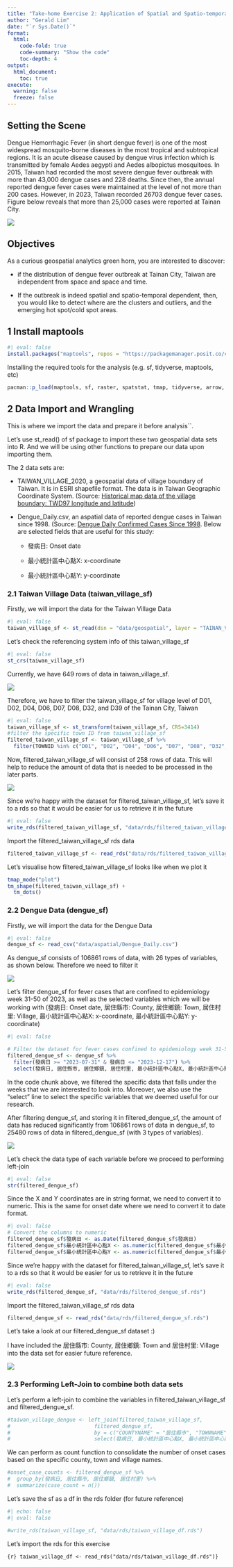 ```yaml
---
title: "Take-home Exercise 2: Application of Spatial and Spatio-temporal Analysis Methods to Discover the Distribution of Dengue Fever in Tainan City, Taiwan"
author: "Gerald Lim"
date: "`r Sys.Date()`"
format: 
  html: 
    code-fold: true
    code-summary: "Show the code"
    toc-depth: 4
output:
  html_document:
    toc: true
execute:
  warning: false
  freeze: false
---
```


## **Setting the Scene**

Dengue Hemorrhagic Fever (in short dengue fever) is one of the most widespread mosquito-borne diseases in the most tropical and subtropical regions. It is an acute disease caused by dengue virus infection which is transmitted by female Aedes aegypti and Aedes albopictus mosquitoes. In 2015, Taiwan had recorded the most severe dengue fever outbreak with more than 43,000 dengue cases and 228 deaths. Since then, the annual reported dengue fever cases were maintained at the level of not more than 200 cases. However, in 2023, Taiwan recorded 26703 dengue fever cases. Figure below reveals that more than 25,000 cases were reported at Tainan City.

![](https://is415-ay2023-24t2.netlify.app/img/df1.jpg)

## **Objectives**

As a curious geospatial analytics green horn, you are interested to discover:

-   if the distribution of dengue fever outbreak at Tainan City, Taiwan are independent from space and space and time.

-   If the outbreak is indeed spatial and spatio-temporal dependent, then, you would like to detect where are the clusters and outliers, and the emerging hot spot/cold spot areas.

## 1 Install maptools

```r
#| eval: false 
install.packages("maptools", repos = "https://packagemanager.posit.co/cran/2023-10-13")
```

Installing the required tools for the analysis (e.g. sf, tidyverse, maptools, etc)

```r
pacman::p_load(maptools, sf, raster, spatstat, tmap, tidyverse, arrow, lubridate, dplyr, spNetwork)
```

## 2 Data Import and Wrangling

This is where we import the data and prepare it before analysis\`\`.

Let's use st_read() of sf package to import these two geospatial data sets into R. And we will be using other functions to prepare our data upon importing them.

The 2 data sets are:

-   TAIWAN_VILLAGE_2020, a geospatial data of village boundary of Taiwan. It is in ESRI shapefile format. The data is in Taiwan Geographic Coordinate System. (Source: [Historical map data of the village boundary: TWD97 longitude and latitude](https://data.gov.tw/en/datasets/130549))

-   Dengue_Daily.csv, an aspatial data of reported dengue cases in Taiwan since 1998. (Source: [Dengue Daily Confirmed Cases Since 1998](https://data.cdc.gov.tw/en/dataset/dengue-daily-determined-cases-1998). Below are selected fields that are useful for this study:

    -   發病日: Onset date

    -   最小統計區中心點X: x-coordinate

    -   最小統計區中心點Y: y-coordinate

### 2.1 Taiwan Village Data (taiwan_village_sf)

Firstly, we will import the data for the Taiwan Village Data

```r
#| eval: false
taiwan_village_sf <- st_read(dsn = "data/geospatial", layer = "TAINAN_VILLAGE")
```

Let's check the referencing system info of this taiwan_village_sf

```r
#| eval: false
st_crs(taiwan_village_sf)
```

Currently, we have 649 rows of data in taiwan_village_sf.

![](images/clipboard-933829746.png)

Therefore, we have to filter the taiwan_village_sf for village level of D01, D02, D04, D06, D07, D08, D32, and D39 of the Tainan City, Taiwan

```r
#| eval: false
taiwan_village_sf <- st_transform(taiwan_village_sf, CRS=3414)
#filter the specific town ID from taiwan_village_sf
filtered_taiwan_village_sf <- taiwan_village_sf %>%
  filter(TOWNID %in% c("D01", "D02", "D04", "D06", "D07", "D08", "D32", "D39"))
```

Now, filtered_taiwan_village_sf will consist of 258 rows of data. This will help to reduce the amount of data that is needed to be processed in the later parts.

![](images/clipboard-1325127262.png)

Since we're happy with the dataset for filtered_taiwan_village_sf, let's save it to a rds so that it would be easier for us to retrieve it in the future

```r
#| eval: false
write_rds(filtered_taiwan_village_sf, "data/rds/filtered_taiwan_village_sf.rds")
```

Import the filtered_taiwan_village_sf rds data

```r
filtered_taiwan_village_sf <- read_rds("data/rds/filtered_taiwan_village_sf.rds")
```

Let's visualise how filtered_taiwan_village_sf looks like when we plot it

```r
tmap_mode("plot") 
tm_shape(filtered_taiwan_village_sf) + 
  tm_dots()
```

### 2.2 Dengue Data (dengue_sf)

Firstly, we will import the data for the Dengue Data

```r
#| eval: false
dengue_sf <- read_csv("data/aspatial/Dengue_Daily.csv")
```

As dengue_sf consists of 106861 rows of data, with 26 types of variables, as shown below. Therefore we need to filter it

![](images/clipboard-342559558.png)

Let's filter dengue_sf for fever cases that are confined to epidemiology week 31-50 of 2023, as well as the selected variables which we will be working with (發病日: Onset date, 居住縣市: County, 居住鄉鎮: Town, 居住村里: Village, 最小統計區中心點X: x-coordinate, 最小統計區中心點Y: y-coordinate)

```r
#| eval: false

# Filter the dataset for fever cases confined to epidemiology week 31-50, 2023
filtered_dengue_sf <- dengue_sf %>%
  filter(發病日 >= "2023-07-31" & 發病日 <= "2023-12-17") %>%
  select(發病日, 居住縣市, 居住鄉鎮, 居住村里, 最小統計區中心點X, 最小統計區中心點Y)
```

In the code chunk above, we filtered the specific data that falls under the weeks that we are interested to look into. Moreover, we also use the "select" line to select the specific variables that we deemed useful for our research.

After filtering dengue_sf, and storing it in filtered_dengue_sf, the amount of data has reduced significantly from 106861 rows of data in dengue_sf, to 25480 rows of data in filtered_dengue_sf (with 3 types of variables).

![](images/clipboard-1392265263.png)

Let's check the data type of each variable before we proceed to performing left-join

```r
#| eval: false
str(filtered_dengue_sf)
```

Since the X and Y coordinates are in string format, we need to convert it to numeric. This is the same for onset date where we need to convert it to date format.

```r
#| eval: false
# Convert the columns to numeric
filtered_dengue_sf$發病日 <- as.Date(filtered_dengue_sf$發病日)
filtered_dengue_sf$最小統計區中心點X <- as.numeric(filtered_dengue_sf$最小統計區中心點X)
filtered_dengue_sf$最小統計區中心點Y <- as.numeric(filtered_dengue_sf$最小統計區中心點Y)
```

Since we're happy with the dataset for filtered_taiwan_village_sf, let's save it to a rds so that it would be easier for us to retrieve it in the future

```r
#| eval: false
write_rds(filtered_dengue_sf, "data/rds/filtered_dengue_sf.rds")
```

Import the filtered_taiwan_village_sf rds data

```r
filtered_dengue_sf <- read_rds("data/rds/filtered_dengue_sf.rds")
```

Let's take a look at our filtered_dengue_sf dataset :)

I have included the 居住縣市: County, 居住鄉鎮: Town and 居住村里: Village into the data set for easier future reference.

![](images/clipboard-4041983692.png)

### 2.3 Performing Left-Join to combine both data sets

Let's perform a left-join to combine the variables in filtered_taiwan_village_sf and filtered_dengue_sf.

```r
#taiwan_village_dengue <- left_join(filtered_taiwan_village_sf, 
#                           filtered_dengue_sf, 
#                           by = c("COUNTYNAME" = "居住縣市", "TOWNNAME" = #"居住鄉鎮", "VILLNAME" = "居住村里"),
#                           select(發病日, 最小統計區中心點X, 最小統計區中心點Y))

```

We can perform as count function to consolidate the number of onset cases based on the specific county, town and village names.

```r
#onset_case_counts <- filtered_dengue_sf %>%
#  group_by(發病日, 居住縣市, 居住鄉鎮, 居住村里) %>%
#  summarize(case_count = n())
```

Let's save the sf as a df in the rds folder (for future reference)

```r
#| echo: false 
#| eval: false 

#write_rds(taiwan_village_sf, "data/rds/taiwan_village_df.rds")
```

Let's import the rds for this exercise

`{r} taiwan_village_df <- read_rds("data/rds/taiwan_village_df.rds")}`

### 
